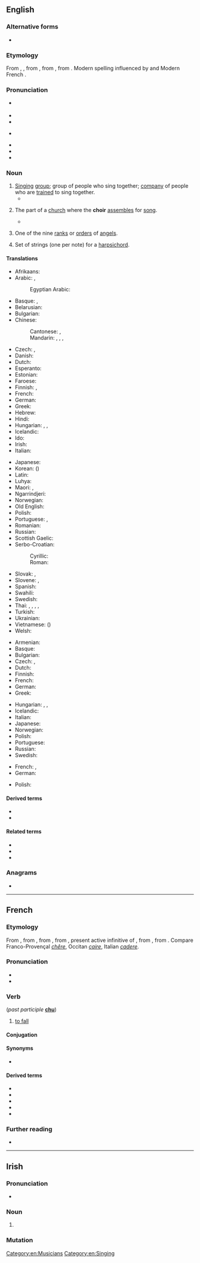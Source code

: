 {{also|chóir}}
==English==
{{wikipedia|Choir (disambiguation)}}

===Alternative forms===
* {{l|en|quire}} {{qualifier|archaic}}

===Etymology===
From {{etyl|enm|en}} {{m|enm||quer}}, {{m|enm|quere}}, from {{etyl|fro|en}} {{m|fro|quer}}, from {{etyl|la|en}} {{m|la|chorus}}, from {{etyl|grc|en}} {{m|grc|χορός|sc=polytonic||company of dancers or singers}}. Modern spelling influenced by {{m|en|chorus}} and Modern French {{m|fr|chœur}}.

===Pronunciation===
* {{a|UK}} {{IPA|/kwaɪ.ə(ɹ)/|lang=en}}
* {{audio|en-uk-choir.ogg|Audio (UK)|lang=en}}
* {{rhymes|aɪə(r)|lang=en}}
* {{a|US}} {{IPA|/kwaɪɚ/|lang=en}}
* {{audio|en-us-choir.ogg|Audio (US)|lang=en}}
* {{rhymes|aɪɚ|lang=en}}
* {{homophones|lang=en|quire}}

===Noun===
{{wikipedia}}
{{en-noun}}

# [[sing|Singing]] [[group]]; group of people who sing together; [[company]] of people who are [[train]]ed to sing together.
#* {{quote-book|year=1918|author={{w|W. B. Maxwell}}|chapter=5
|title=[http://openlibrary.org/works/OL1097634W The Mirror and the Lamp]
|passage=Then everybody once more knelt, and soon the blessing was pronounced. The '''choir''' and the clergy trooped out slowly, [&hellip;], down the nave to the western door. [&hellip;] At a seemingly immense distance the surpliced group stopped to say the last prayer.}}
#: {{ux|en|The church '''choir''' practices Thursday nights.}}
# {{lb|en|architecture}} The part of a [[church]] where the '''choir''' [[assemble]]s for [[song]].
#* {{quote-book|year=1918|author={{w|W. B. Maxwell}}|chapter=5
|title=[http://openlibrary.org/works/OL1097634W The Mirror and the Lamp]
|passage=Here, in the transept and '''choir''', where the service was being held, one was conscious every moment of an increasing brightness; colours glowing vividly beneath the circular chandeliers, and the rows of small lights on the choristers' desks flashed and sparkled in front of the boys' faces, deep linen collars, and red neckbands.}}
# {{qualifier|Christian [[angelology]]}} One of the nine [[rank]]s or [[order]]s of [[angel]]s.
#: {{ux|en|Seraphim, Cherubim, and Thrones are three of the '''choirs''' of angels.}}
# Set of strings (one per note) for a [[harpsichord]].

====Translations====
{{trans-top|singing group}}
* Afrikaans: {{t|af|koor|n}}
* Arabic: {{t|ar|كُورَال|m|tr=kōrāl}}, {{t|ar|جَوْقَة|f}}
*: Egyptian Arabic: {{t|arz|كورال|m|tr=korāl|sc=Arab}}
* Basque: {{t|eu|abesbatza}}, {{t|eu|koru}}
* Belarusian: {{t|be|хор|m|sc=Cyrl}}
* Bulgarian: {{t|bg|хор|m}}
* Chinese:
*: Cantonese: {{t|yue|合唱團|sc=Hani}}, {{t|yue|合唱团|tr=hap6 coeng3 tyun4|sc=Hani}}
*: Mandarin: {{t+|cmn|合唱團|sc=Hani}}, {{t+|cmn|合唱团|tr=héchàngtuán|sc=Hani}}, {{t+|cmn|唱詩班|sc=Hani}}, {{t+|cmn|唱诗班|tr=chàngshībān|sc=Hani}}
* Czech: {{t+|cs|sbor|m}}, {{t|cs|chór|m}}
* Danish: {{t+|da|kor|n}}
* Dutch: {{t+|nl|koor|n}}
* Esperanto: {{t+|eo|ĥoro}}
* Estonian: {{t+|et|koor}}
* Faroese: {{t|fo|kór|n}}
* Finnish: {{t+|fi|kuoro}}, {{t+|fi|kööri}} {{qualifier|colloquial}}
* French: {{t+|fr|chœur|m}}
* German: {{t+|de|Chor|m}}
* Greek: {{t+|el|χορωδία|f|sc=Grek}}
* Hebrew: {{t+|he|מקהלה|f|tr=maqhela|sc=Hebr}}
* Hindi: {{t+|hi|कोरस|tr=koras|sc=Deva}}
* Hungarian: {{t+|hu|kórus}}, {{t+|hu|énekkar}}, {{t+|hu|kar}}
* Icelandic: {{t+|is|kór|m}}
* Ido: {{t+|io|koro}}
* Irish: {{t|ga|cór|m}}
* Italian: {{t+|it|coro|m}}
{{trans-mid}}
* Japanese: {{t|ja|合唱団|tr=がっしょうだん, gasshōdan|sc=Jpan}}
* Korean: {{t|ko|합창단}} ({{t|ko|合唱團}})
* Latin: {{t|la|chorus|m}}
* Luhya: {{t|luy|ekwaya}}
* Maori: {{t|mi|koaea}}, {{t|mi|koea}}
* Ngarrindjeri: {{t|nay|kykulan}}
* Norwegian: {{t+|no|kor|n}}
* Old English: {{t|ang|chor|m}}
* Polish: {{t+|pl|chór|m-in}}
* Portuguese: {{t+|pt|coro|m}}, {{t+|pt|coral|m}}
* Romanian: {{t+|ro|cor}}
* Russian: {{t+|ru|хор|m}}
* Scottish Gaelic: {{t|gd|còisir|f}}
* Serbo-Croatian:
*: Cyrillic: {{t|sh|хор|m|sc=Cyrl}}
*: Roman: {{t+|sh|hor|m}}
* Slovak: {{t|sk|chór|m}}, {{t|sk|zbor|m}}
* Slovene: {{t+|sl|zbor|m}}, {{t|sl|kor|m}}
* Spanish: {{t+|es|coro|m}}
* Swahili: {{t+|sw|kwaya}}
* Swedish: {{t+|sv|kör|c}}
* Thai: {{t|th|คายกคณะ}}, {{t|th|ลูกคู่}}, {{t|th|นักร้องหมู่}}, {{t|th|คณะนักร้องประสานเสียง}}, {{t|th|คณะประสานเสียง}}
* Turkish: {{t+|tr|koro}}
* Ukrainian: {{t|uk|хор|m|sc=Cyrl}}
* Vietnamese: {{t|vi|dàn hợp xướng}} ({{t|vi|團合唱}})
* Welsh: {{t|cy|côr}}
{{trans-bottom}}

{{trans-top|part of a church for choir assembly}}
* Armenian: {{t+|hy|դաս}}
* Basque: {{t|eu|koru}}
* Bulgarian: {{t|bg|хор|m}}
* Czech: {{t+|cs|kruchta|f}}, {{t+|cs|kůr|m}}
* Dutch: {{t+|nl|koor|n}}
* Finnish: {{t+|fi|kuori}}
* French: {{t+|fr|chœur}}
* German: {{t+|de|Chor|m}}
* Greek: {{t+|el|χορωδία|f|sc=Grek}}
{{trans-mid}}
* Hungarian: {{t+|hu|kórus}}, {{t+|hu|énekkar}}, {{t+|hu|kar}}
* Icelandic: {{t+|is|kór|m}}
* Italian: {{t+|it|coro|m}}
* Japanese: {{t|ja|聖歌隊|tr=せいかたい, seikatai|sc=Jpan}}
* Norwegian: {{t+|no|kor|c}}
* Polish: {{t+|pl|chór|m-in}}
* Portuguese: {{t+|pt|coro|m}}
* Russian: {{t+|ru|хор|alt=хоры́|m-p}}
* Swedish: {{t+|sv|kor|c}}
{{trans-bottom}}

{{trans-top|a rank or order of angels}}
* French: {{t+|fr|classe}}, {{t+|fr|chœur}}
* German: {{t|de|Engelschor|m}}
{{trans-mid}}
* Polish: {{t+|pl|chór|m-in}}
{{trans-bottom}}

====Derived terms====
* {{l|en|chorister}}
* {{l|en|Nikon choir}}

====Related terms====
* {{l|en|choral}}
* {{l|en|chorus}}
* {{l|en|quire}}

===Anagrams===
* {{anagrams|en|chiro|chiro-|ichor}}

[[Category:en:Musicians]]
[[Category:en:Singing]]

----

==French==

===Etymology===
From {{inh|fr|frm|cheoir}}, from {{inh|fr|fro|cheoir}}, from {{inh|fr|VL.|*cadēre}}, from {{inh|fr|la|cadere}}, present active infinitive of {{m|la|cadō}}, from {{inh|fr|itc-pro|*kadō}}, from {{der|fr|ine-pro|*ḱh₂d-||to fall}}. Compare Franco-Provençal ''[[chêre]]'', Occitan ''[[caire]]'', Italian ''[[cadere]]''.

===Pronunciation===
* {{IPA|/ʃwaʁ/|lang=fr}}
* {{rhymes|waʁ|lang=fr}}

===Verb===
{{fr-verb|type=defective}} (''past participle'' '''[[chu]]''')

# {{lb|fr|literary}} [[fall#Verb|to fall]]

====Conjugation====
{{fr-conj-auto}}

====Synonyms====
* {{l|fr|tomber}}

====Derived terms====
* {{l|fr|chute}}
* {{l|fr|déchoir}}
* {{l|fr|échoir}}
* {{l|fr|méchoir}}
* {{l|fr|rechoir}}

===Further reading===
* {{R:TLFi}}

----

==Irish==

===Pronunciation===
* {{IPA|[xɛɾʲ]|lang=ga}}

===Noun===
{{head|ga|mutated noun|g=m}}

# {{ga-lenition of|coir}}

===Mutation===
{{ga-mut-cons|c|oir}}